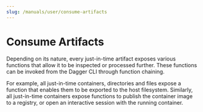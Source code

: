 ```yaml
---
slug: /manuals/user/consume-artifacts
---
```


# Consume Artifacts

Depending on its nature, every just-in-time artifact exposes various functions that allow it to be inspected or processed further. These functions can be invoked from the Dagger CLI through function chaining.

For example, all just-in-time containers, directories and files expose a function that enables them to be exported to the host filesystem. Similarly, all just-in-time containers expose functions to publish the container image to a registry, or open an interactive session with the running container.
